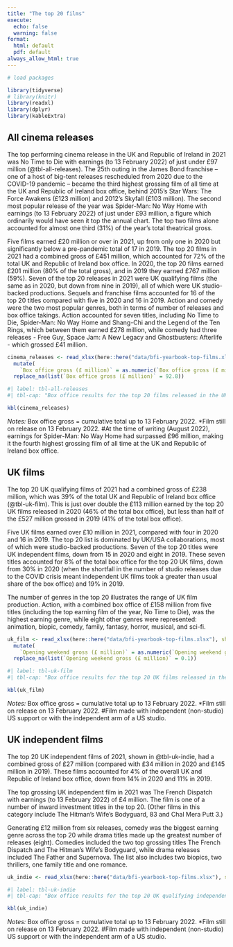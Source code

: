 ```yaml
---
title: "The top 20 films"
execute: 
  echo: false
  warning: false
format:
  html: default
  pdf: default
always_allow_html: true
---
```


```r
# load packages

library(tidyverse)
# library(knitr)
library(readxl)
library(dplyr)
library(kableExtra)

```

::: {.panel-tabset}

## All cinema releases

The top performing cinema release in the UK and Republic of Ireland in 2021 was No Time to Die with earnings (to 13 February 2022) of just under £97 million (@tbl-all-releases). The 25th outing in the James Bond franchise – one of a host of big-tent releases rescheduled from 2020 due to the COVID-19 pandemic – became the third highest grossing film of all time at the UK and Republic of Ireland box office, behind 2015’s Star Wars: The Force Awakens (£123 million) and 2012’s Skyfall (£103 million). The second most popular release of the year was Spider-Man: No Way Home with earnings (to 13 February 2022) of just under £93 million, a figure which ordinarily would have seen it top the annual chart. The top two films alone accounted for almost one third (31%) of the year’s total theatrical gross.

Five films earned £20 million or over in 2021, up from only one in 2020 but significantly below a pre-pandemic total of 17 in 2019. The top 20 films in 2021 had a combined gross of £451 million, which accounted for 72% of the total UK and Republic of Ireland box office. In 2020, the top 20 films earned £201 million (80% of the total gross), and in 2019 they earned £767 million (59%). Seven of the top 20 releases in 2021 were UK qualifying films (the same as in 2020, but down from nine in 2019), all of which were UK studio-backed productions. Sequels and franchise films accounted for 16 of the top 20 titles compared with five in 2020 and 16 in 2019. Action and comedy were the two most popular genres, both in terms of number of releases and box office takings. Action accounted for seven titles, including No Time to Die, Spider-Man: No Way Home and Shang-Chi and the Legend of the Ten Rings, which between them earned £278 million, while comedy had three releases - Free Guy, Space Jam: A New Legacy and Ghostbusters: Afterlife - which grossed £41 million.

```r
cinema_releases <- read_xlsx(here::here("data/bfi-yearbook-top-films.xlsx"), sheet = "T1", range = cell_rows(2:22))%>%
  mutate(
    `Box office gross (£ million)` = as.numeric(`Box office gross (£ million)`)) %>% 
  replace_na(list(`Box office gross (£ million)` = 92.8))
```

```r
#| label: tbl-all-releases
#| tbl-cap: "Box office results for the top 20 films released in the UK and Republic of Ireland, 2021. Source: Comscore, BFI RSU analysis. [Download this data.](/data/bfi-yearbook-top-films.xlsx)"

kbl(cinema_releases)
```

::: figure-caption
*Notes:*
Box office gross = cumulative total up to 13 February 2022. 
*Film still on release on 13 February 2022. 
#At the time of writing (August 2022), earnings for Spider-Man: No Way Home had surpassed £96 million, making it the fourth highest grossing film of all time at the UK and Republic of Ireland box office.
:::

## UK films

The top 20 UK qualifying films of 2021 had a combined gross of £238 million, which was 39% of the total UK and Republic of Ireland box office (@tbl-uk-film). This is just over double the £113 million earned by the top 20 UK films released in 2020 (46% of the total box office), but less than half of the £527 million grossed in 2019 (41% of the
total box office).

Five UK films earned over £10 million in 2021, compared with four in 2020 and 16 in 2019. The top 20 list is dominated by UK/USA collaborations, most of which were studio-backed productions. Seven of the top 20 titles were UK independent films, down from 15 in 2020 and eight in 2019. These seven titles accounted for 8% of the total box office for the top 20 UK films, down from 30% in 2020 (when the shortfall in the number of studio releases due to the COVID crisis meant independent UK films took a greater than usual share of the box office) and 19% in 2019.

The number of genres in the top 20 illustrates the range of UK film production. Action, with a combined box office of £158 million from five titles (including the top earning film of the year, No Time to Die), was the highest earning genre, while eight other genres were represented: animation, biopic, comedy, family, fantasy, horror, musical, and sci-fi.

```r
uk_film <- read_xlsx(here::here("data/bfi-yearbook-top-films.xlsx"), sheet = "T2", range = cell_rows(2:22))%>%
  mutate(
    `Opening weekend gross (£ million)` = as.numeric(`Opening weekend gross (£ million)`)) %>% 
  replace_na(list(`Opening weekend gross (£ million)` = 0.1))
```

```r
#| label: tbl-uk-film
#| tbl-cap: "Box office results for the top 20 UK films released in the UK and Republic of Ireland, 2021. Source: Comscore, BFI RSU analysis. [Download this data.](/data/bfi-yearbook-top-films.xlsx)"

kbl(uk_film)
```

::: figure-caption
*Notes:*
Box office gross = cumulative total up to 13 February 2022. 
*Film still on release on 13 February 2022. 
#Film made with independent (non-studio) US support or with the independent arm of a US studio.
:::

## UK independent films

The top 20 UK independent films of 2021, shown in @tbl-uk-indie, had a combined gross of £27 million (compared with £34 million in 2020 and £145 million in 2019). These films accounted for 4% of the overall UK and Republic of Ireland box office, down from 14% in 2020 and 11% in 2019.

The top grossing UK independent film in 2021 was The French Dispatch with earnings (to 13 February 2022) of £4 million. The film is one of a number of inward investment titles in the top 20. (Other films in this category include The Hitman’s Wife’s Bodyguard, 83 and Chal Mera Putt 3.)

Generating £12 million from six releases, comedy was the biggest earning genre across the top 20 while drama titles made up the greatest number of releases (eight). Comedies included the two top grossing titles The French Dispatch and The Hitman’s Wife’s Bodyguard, while drama releases included The Father and Supernova. The list also includes two biopics, two thrillers, one family title and one romance.

```r
uk_indie <- read_xlsx(here::here("data/bfi-yearbook-top-films.xlsx"), sheet = "T3", range = cell_rows(2:22))
```

```r
#| label: tbl-uk-indie
#| tbl-cap: "Box office results for the top 20 UK qualifying independent films released in the UK and Republic of Ireland, 2021. Source: Comscore, BFI RSU analysis. [Download this data.](/data/bfi-yearbook-top-films.xlsx)"

kbl(uk_indie)
```

::: figure-caption
*Notes:*
Box office gross = cumulative total up to 13 February 2022. 
*Film still on release on 13 February 2022. 
#Film made with independent (non-studio) US support or with the independent arm of a US studio.
:::

:::
